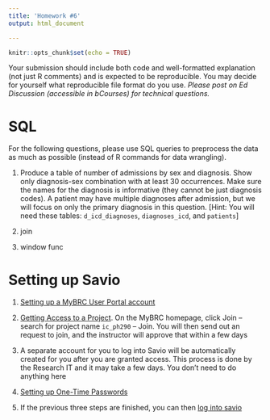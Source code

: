 ```yaml
---
title: 'Homework #6'
output: html_document

---
```


```r
knitr::opts_chunk$set(echo = TRUE)
```

Your submission should include both code and well-formatted explanation (not just R comments) and is expected to be reproducible. You may decide for yourself what reproducible file format do you use. 
*Please post on Ed Discussion (accessible in bCourses) for technical questions.*

# SQL

For the following questions, please use SQL queries to preprocess the data as much as possible (instead of R commands for data wrangling).

1. Produce a table of number of admissions by sex and diagnosis. Show only diagnosis-sex combination with at least 30 occurrences. Make sure the names for the diagnosis is informative (they cannot be just diagnosis codes). A patient may have multiple diagnoses after admission, but we will focus on only the primary diagnosis in this question. [Hint: You will need these tables: `d_icd_diagnoses`, `diagnoses_icd`, and `patients`]

1. join

1. window func

# Setting up Savio

1. [Setting up a MyBRC User Portal account](https://docs-research-it.berkeley.edu/services/high-performance-computing/getting-account/#setting-up-a-mybrc-user-portal-account)

1. [Getting Access to a Project](https://docs-research-it.berkeley.edu/services/high-performance-computing/getting-account/#getting-access-to-a-project). On the MyBRC homepage, click Join -- search for project name `ic_ph290` -- Join. You will then send out an request to join, and the instructor will approve that within a few days

1. A separate account for you to log into Savio will be automatically created for you after you are granted access. This process is done by the Research IT and it may take a few days. You don't need to do anything here

1. [Setting up One-Time Passwords](https://docs-research-it.berkeley.edu/services/high-performance-computing/user-guide/setting-otp/)

1. If the previous three steps are finished, you can then [log into savio](https://docs-research-it.berkeley.edu/services/high-performance-computing/user-guide/logging-brc-clusters/)



